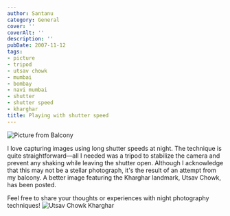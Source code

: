 ```yaml
---
author: Santanu
category: General
cover: ''
coverAlt: ''
description: ''
pubDate: 2007-11-12
tags:
- picture
- tripod
- utsav chowk
- mumbai
- bombay
- navi mumbai
- shutter
- shutter speed
- kharghar
title: Playing with shutter speed
---
```



<Image src={pic1} alt="Picture from Balcony"/>

I love capturing images using long shutter speeds at night. The technique is quite straightforward—all I needed was a tripod to stabilize the camera and prevent any shaking while leaving the shutter open. Although I acknowledge that this may not be a stellar photograph, it's the result of an attempt from my balcony. A better image featuring the Kharghar landmark, Utsav Chowk, has been posted.

Feel free to share your thoughts or experiences with night photography techniques!
<Image src={pic2} alt="Utsav Chowk Kharghar"/>